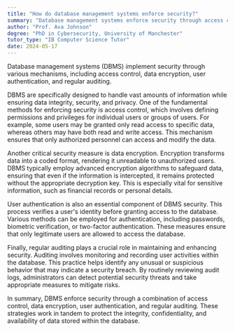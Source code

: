 ```yaml
---
title: "How do database management systems enforce security?"
summary: "Database management systems enforce security through access control, data encryption, user authentication, and regular auditing."
author: "Prof. Ava Johnson"
degree: "PhD in Cybersecurity, University of Manchester"
tutor_type: "IB Computer Science Tutor"
date: 2024-05-17
---
```


Database management systems (DBMS) implement security through various mechanisms, including access control, data encryption, user authentication, and regular auditing.

DBMS are specifically designed to handle vast amounts of information while ensuring data integrity, security, and privacy. One of the fundamental methods for enforcing security is access control, which involves defining permissions and privileges for individual users or groups of users. For example, some users may be granted only read access to specific data, whereas others may have both read and write access. This mechanism ensures that only authorized personnel can access and modify the data.

Another critical security measure is data encryption. Encryption transforms data into a coded format, rendering it unreadable to unauthorized users. DBMS typically employ advanced encryption algorithms to safeguard data, ensuring that even if the information is intercepted, it remains protected without the appropriate decryption key. This is especially vital for sensitive information, such as financial records or personal details.

User authentication is also an essential component of DBMS security. This process verifies a user's identity before granting access to the database. Various methods can be employed for authentication, including passwords, biometric verification, or two-factor authentication. These measures ensure that only legitimate users are allowed to access the database.

Finally, regular auditing plays a crucial role in maintaining and enhancing security. Auditing involves monitoring and recording user activities within the database. This practice helps identify any unusual or suspicious behavior that may indicate a security breach. By routinely reviewing audit logs, administrators can detect potential security threats and take appropriate measures to mitigate risks.

In summary, DBMS enforce security through a combination of access control, data encryption, user authentication, and regular auditing. These strategies work in tandem to protect the integrity, confidentiality, and availability of data stored within the database.
    